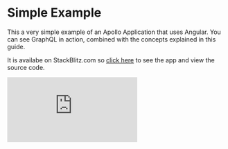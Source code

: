 # Simple Example

This a very simple example of an Apollo Application that uses Angular. You can see GraphQL in action, combined with the concepts explained in this guide.

It is availabe on StackBlitz.com so [click here](https://stackblitz.com/edit/simple-apollo-angular-example) to see the app and view the source code.

<div><iframe style={{width: '100%', height: 600}} src="https://stackblitz.com/edit/simple-apollo-angular-example?embed=1&file=main.ts" frameBorder="0" allowfullscren="allowfullscren"></iframe>
</div>
